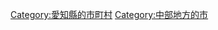 {{DEFAULTSORT:Kariya-shi}}
[[Category:愛知縣的市町村|Category:愛知縣的市町村]]
[[Category:中部地方的市|Category:中部地方的市]]